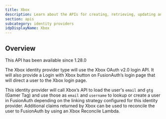 ```yaml
---
title: Xbox
description: Learn about the APIs for creating, retrieving, updating and disabling the Xbox identity provider.
section: apis
subcategory: identity providers
idpDisplayName: Xbox
---
```


<PremiumEditionBlurb />

## Overview

<Aside type="version">
This API has been available since 1.28.0
</Aside>

The Xbox identity provider type will use the Xbox OAuth v2.0 login API. It will also provide a <InlineUIElement>Login with Xbox</InlineUIElement> button on FusionAuth’s login page that will direct a user to the Xbox login page.

This identity provider will call Xbox’s API to load the user's `email` and `gtg` (Gamer Tag) and use those as `email` and `username` to lookup or create a user in FusionAuth depending on the linking strategy configured for this identity provider. Additional claims returned by Xbox can be used to reconcile the user to FusionAuth by using an Xbox Reconcile Lambda.

<TokenStorageNote idp_long_lived_token_type="refresh"
                  idp_refresh_additional_info_url="https://learn.microsoft.com/en-us/gaming/gdk/_content/gc/live/features/s2s-auth-calls/service-authentication/live-service-authentication-nav"
                  manual_idp_display_name={frontmatter.idpDisplayName}
                  token_name="refresh_token"
                  return_text="Xbox API"
                  hide_token_map_deprecation={true} />

<OauthIdpOperations idp_long_lived_token_type="refresh"
                    idp_refresh_additional_info_url="https://learn.microsoft.com/en-us/gaming/gdk/_content/gc/live/features/s2s-auth-calls/service-authentication/live-service-authentication-nav"
                    manual_idp_display_name={frontmatter.idpDisplayName}
                    idp_id="af53ab21-34c3-468a-8ba2-ecb3905f67f2"
                    idp_linking_strategy="CreatePendingLink"
                    idp_lowercase="xbox"
                    idp_since="12800"
                    idp_token_or_code="token or code"
                    idp_type="Xbox" />

